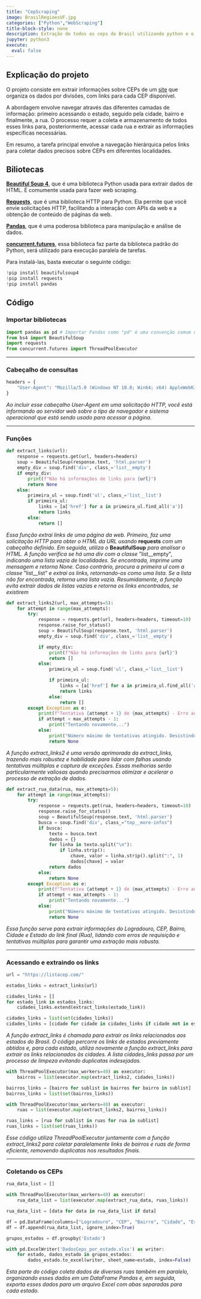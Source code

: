 ```yaml
---
title: "CepScraping"
image: BrasilRegioesUF.jpg
categories: ["Python","WebScraping"]
title-block-style: none
description: Extração de todos os ceps do Brasil utilizando python e o pacote BeautifulSoup4
jupyter: python3
execute:
  eval: false
---
```


## Explicação do projeto

O projeto consiste em extrair informações sobre CEPs de um [site](https://listacep.com/) que organiza os dados por divisões, com links para cada CEP disponível.

A abordagem envolve navegar através das diferentes camadas de informação: primeiro acessando o estado, seguido pela cidade, bairro e finalmente, a rua. O processo requer a coleta e armazenamento de todos esses links para, posteriormente, acessar cada rua e extrair as informações específicas necessárias.

Em resumo, a tarefa principal envolve a navegação hierárquica pelos links para coletar dados precisos sobre CEPs em diferentes localidades.

## Biliotecas

[**Beautiful Soup 4**](https://beautiful-soup-4.readthedocs.io/en/latest/), que é uma biblioteca Python usada para extrair dados de HTML. É comumente usada para fazer web scraping.

[**Requests**](https://requests.readthedocs.io/en/latest/), que é uma biblioteca HTTP para Python. Ela permite que você envie solicitações HTTP, facilitando a interação com APIs da web e a obtenção de conteúdo de páginas da web.

[**Pandas**](https://pandas.pydata.org/docs/), que é uma poderosa biblioteca para manipulação e análise de dados.

[**concurrent.futures**](https://docs.python.org/3/library/concurrent.futures.html), essa biblioteca faz parte da biblioteca padrão do Python, será utilizado para execução paralela de tarefas.

Para instalá-las, basta executar o seguinte código:
```python
!pip install beautifulsoup4
!pip install requests
!pip install pandas

```

## Código

### Importar bibliotecas

```python
import pandas as pd # Importar Pandas como "pd" é uma convenção comum na comunidade Python
from bs4 import BeautifulSoup
import requests
from concurrent.futures import ThreadPoolExecutor 

```

---

### Cabeçalho de consultas

```python
headers = {
    "User-Agent": "Mozilla/5.0 (Windows NT 10.0; Win64; x64) AppleWebKit/537.36 (KHTML, like Gecko) Chrome/58.0.3029.110 Safari/537.36"
}
```
*Ao incluir esse cabeçalho User-Agent em uma solicitação HTTP, você está informando ao servidor web sobre o tipo de navegador e sistema operacional que está sendo usado para acessar a página.*

---

### Funções


```python
def extract_links(url):
    response = requests.get(url, headers=headers)
    soup = BeautifulSoup(response.text, 'html.parser')
    empty_div = soup.find('div', class_='list__empty')
    if empty_div:
        print(f"Não há informações de links para {url}")
        return None
    else:
        primeira_ul = soup.find('ul', class_='list__list')
        if primeira_ul:
            links = [a['href'] for a in primeira_ul.find_all('a')]
            return links
        else:
            return []
```
*Essa função extrai links de uma página da web. Primeiro, faz uma solicitação HTTP para obter o HTML da URL usando* **requests** *com um cabeçalho definido. Em seguida, utiliza o* **BeautifulSoup** *para analisar o HTML. A função verifica se há uma div com a classe *"list__empty"*, indicando uma lista vazia de localidades. Se encontrada, imprime uma mensagem e retorna None. Caso contrário, procura a primeira ul com a classe *"list__list" *e extrai os links, retornando-os como uma lista. Se a lista não for encontrada, retorna uma lista vazia. Resumidamente, a função evita extrair dados de listas vazias e retorna os links encontrados, se existirem*


```python
def extract_links2(url, max_attempts=5):
    for attempt in range(max_attempts):
        try:
            response = requests.get(url, headers=headers, timeout=10)
            response.raise_for_status()
            soup = BeautifulSoup(response.text, 'html.parser')
            empty_div = soup.find('div', class_='list__empty')

            if empty_div:
                print(f"Não há informações de links para {url}")
                return []
            else:
                primeira_ul = soup.find('ul', class_='list__list')

                if primeira_ul:
                    links = [a['href'] for a in primeira_ul.find_all('a')]
                    return links
                else:
                    return []
        except Exception as e:
            print(f"Tentativa {attempt + 1} de {max_attempts} - Erro ao processar {url}: {e}")
            if attempt < max_attempts - 1:
                print("Tentando novamente...")
            else:
                print("Número máximo de tentativas atingido. Desistindo.")
                return None
```
*A função extract_links2 é uma versão aprimorada da extract_links, trazendo mais robustez e habilidade para lidar com falhas usando tentativas múltiplas e captura de exceções. Essas melhorias serão particularmente valiosas quando precisarmos otimizar e acelerar o processo de extração de dados.*

```python
def extract_rua_data(rua, max_attempts=5):
    for attempt in range(max_attempts):
        try:
            response = requests.get(rua, headers=headers, timeout=10)
            response.raise_for_status()
            soup = BeautifulSoup(response.text, 'html.parser')
            busca = soup.find('div', class_="top__more-infos")
            if busca:
                texto = busca.text
                dados = {}
                for linha in texto.split("\n"):
                    if linha.strip():
                        chave, valor = linha.strip().split(":", 1)
                        dados[chave] = valor
                return dados
            else:
                return None
        except Exception as e:
            print(f"Tentativa {attempt + 1} de {max_attempts} - Erro ao processar {rua}: {e}")
            if attempt < max_attempts - 1:
                print("Tentando novamente...")
            else:
                print("Número máximo de tentativas atingido. Desistindo.")
                return None
```
*Essa função serve para extrair informações do Logradouro, CEP, Bairro, Cidade e Estado do link final (Rua), lidando com erros de requisição e tentativas múltiplas para garantir uma extração mais robusta.*

---

### Acessando e extraindo os links

```python
url = "https://listacep.com/"

estados_links = extract_links(url)

cidades_links = []
for estado_link in estados_links:
    cidades_links.extend(extract_links(estado_link))

cidades_links = list(set(cidades_links)) 
cidades_links = [cidade for cidade in cidades_links if cidade not in estados_links]
```
*A função extract_links é chamada para extrair os links relacionados aos estados do Brasil. O código percorre os links de estados previamente obtidos e, para cada estado, utiliza novamente a função extract_links para extrair os links relacionados às cidades. A lista cidades_links passa por um processo de limpeza evitando duplicatas indesejadas.*

```python
with ThreadPoolExecutor(max_workers=40) as executor:
    bairros = list(executor.map(extract_links2, cidades_links))

bairros_links = [bairro for sublist in bairros for bairro in sublist]
bairros_links = list(set(bairros_links))

with ThreadPoolExecutor(max_workers=40) as executor:
    ruas = list(executor.map(extract_links2, bairros_links))

ruas_links = [rua for sublist in ruas for rua in sublist]
ruas_links = list(set(ruas_links))
```
*Esse código utiliza ThreadPoolExecutor juntamente com a função extract_links2 para coletar paralelamente links de bairros e ruas de forma eficiente, removendo duplicatas nos resultados finais.*

---

### Coletando os CEPs

```python
rua_data_list = []

with ThreadPoolExecutor(max_workers=40) as executor:
    rua_data_list = list(executor.map(extract_rua_data, ruas_links))

rua_data_list = [data for data in rua_data_list if data]

df = pd.DataFrame(columns=["Logradouro", "CEP", "Bairro", "Cidade", "Estado"])
df = df.append(rua_data_list, ignore_index=True)

grupos_estados = df.groupby('Estado')

with pd.ExcelWriter('DadosCeps_por_estado.xlsx') as writer:
    for estado, dados_estado in grupos_estados:
        dados_estado.to_excel(writer, sheet_name=estado, index=False)
```
*Esta parte do código coleta dados de diversas ruas também em paralelo, organizando esses dados em um DataFrame Pandas e, em seguida, exporta esses dados para um arquivo Excel com abas separadas para cada estado.*

